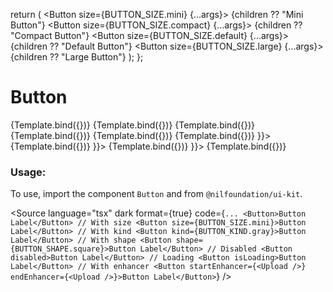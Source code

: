 
<Meta title="Form/Button" component={Button} />

  return (
    <StoriesLayout color="#141414">
      <Button size={BUTTON_SIZE.mini} {...args}>
        {children ?? "Mini Button"}
      </Button>
      <Button size={BUTTON_SIZE.compact} {...args}>
        {children ?? "Compact Button"}
      </Button>
      <Button size={BUTTON_SIZE.default} {...args}>
        {children ?? "Default Button"}
      </Button>
      <Button size={BUTTON_SIZE.large} {...args}>
        {children ?? "Large Button"}
      </Button>
    </StoriesLayout>
  );
};

# Button

<Canvas isColumn>
  <Story
    name="Primary"
    args={{ kind: "gray" }}
    parameters={getFigmaParameters(
      "https://www.figma.com/file/YjE625ScDMf2ILjWB1sTMc/System?type=design&node-id=99-19984&mode=design&t=g655DrIEKA1td3Rn-0"
    )}
  >
    {Template.bind({})}
  </Story>
  <Story
    name="Secondary"
    args={{ kind: "secondary" }}
    parameters={getFigmaParameters(
      "https://www.figma.com/file/YjE625ScDMf2ILjWB1sTMc/System?type=design&node-id=99-20213&mode=design&t=g655DrIEKA1td3Rn-0"
    )}
  >
    {Template.bind({})}
  </Story>
  <Story
    name="Tertiary"
    args={{ kind: "tertiary" }}
    parameters={getFigmaParameters(
      "https://www.figma.com/file/YjE625ScDMf2ILjWB1sTMc/System?type=design&node-id=99-20442&mode=design&t=vdSasKmpFl6EHyXE-0"
    )}
  >
    {Template.bind({})}
  </Story>
  <Story
    name="Danger"
    args={{ kind: "danger" }}
    parameters={getFigmaParameters(
      "https://www.figma.com/file/YjE625ScDMf2ILjWB1sTMc/System?type=design&node-id=99-20865&mode=design&t=vdSasKmpFl6EHyXE-0"
    )}
  >
    {Template.bind({})}
  </Story>
  <Story name="Disabled" args={{ disabled: true }}>
    {Template.bind({})}
  </Story>
  <Story name="Loading" args={{ isLoading: true, children: "" }}>
    {Template.bind({})}
  </Story>
  <Story name="Shape Square" args={{ shape: BUTTON_SHAPE.square, children: <HeartIcon size={20} /> }}>
    {Template.bind({})}
  </Story>
  <Story name="With Start Enhancer" args={{ startEnhancer: () => <HeartIcon /> }}>
    {Template.bind({})}
  </Story>
  <Story name="With End Enhancer" args={{ endEnhancer: <HeartIcon /> }}>
    {Template.bind({})}
  </Story>
</Canvas>

<ArgsTable of={Button} />

### Usage:

To use, import the component `Button` and from `@nilfoundation/ui-kit`.

<Source
  language="tsx"
  dark
  format={true}
  code={`
         ...
        <Button>Button Label</Button>
        // With size
        <Button size={BUTTON_SIZE.mini}>Button Label</Button>
        // With kind
        <Button kind={BUTTON_KIND.gray}>Button Label</Button>
        // With shape
        <Button shape={BUTTON_SHAPE.square}>Button Label</Button>
        // Disabled
        <Button disabled>Button Label</Button>
        // Loading
        <Button isLoading>Button Label</Button>
        // With enhancer
        <Button startEnhancer={<Upload />} endEnhancer={<Upload />}>Button Label</Button>
  `}
/>
